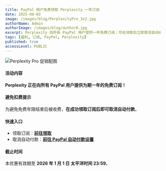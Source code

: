 ```yaml
---
title: PayPal 用户免费领取 Perplexity 一年订阅
date: 2025-09-03
image: /images/blog/PerplexityPro_3x2.jpg
authorName: Admin
authorImage: /images/blog/author0.jpg
excerpt: Perplexity 向所有 PayPal 用户提供一年免费订阅；可在领取后立即取消自动续费。活动截止至 2026-01-01 23:59（太平洋时间）。
tags: [福利, 订阅, PayPal, Perplexity]
published: true
accessLevel: PUBLIC
---
```


![Perplexity Pro 促销配图](/images/blog/PerplexityPro_3x2.jpg)

#### 活动内容

**Perplexity 正在向所有 PayPal 用户提供为期一年的免费订阅！**

#### 避免扣费提示

为避免免费年限结束后被收费，**在成功领取订阅后即可取消自动付款**。

#### 快速入口

- 领取订阅：**[前往领取](https://perplexity.ai/join/p/paypal-subscription)**
- 取消自动付款：**[前往 PayPal 自动付款设置](https://paypal.com/myaccount/autopay/)**

#### 截止时间

本优惠有效期至 **2026 年 1 月 1 日 太平洋时间 23:59**。
